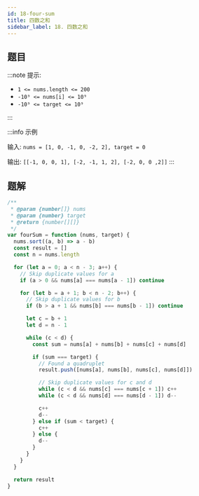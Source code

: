 ```yaml
---
id: 18-four-sum
title: 四数之和
sidebar_label: 18. 四数之和
---
```


## 题目

:::note 提示:

- `1 <= nums.length <= 200`
- `-10⁹ <= nums[i] <= 10⁹`
- `-10⁹ <= target <= 10⁹`

:::

:::info 示例

输入: `nums = [1, 0, -1, 0, -2, 2], target = 0`

输出: `[[-1, 0, 0, 1], [-2, -1, 1, 2], [-2, 0, 0 ,2]]`
:::

## 题解

```ts
/**
 * @param {number[]} nums
 * @param {number} target
 * @return {number[][]}
 */
var fourSum = function (nums, target) {
  nums.sort((a, b) => a - b)
  const result = []
  const n = nums.length

  for (let a = 0; a < n - 3; a++) {
    // Skip duplicate values for a
    if (a > 0 && nums[a] === nums[a - 1]) continue

    for (let b = a + 1; b < n - 2; b++) {
      // Skip duplicate values for b
      if (b > a + 1 && nums[b] === nums[b - 1]) continue

      let c = b + 1
      let d = n - 1

      while (c < d) {
        const sum = nums[a] + nums[b] + nums[c] + nums[d]

        if (sum === target) {
          // Found a quadruplet
          result.push([nums[a], nums[b], nums[c], nums[d]])

          // Skip duplicate values for c and d
          while (c < d && nums[c] === nums[c + 1]) c++
          while (c < d && nums[d] === nums[d - 1]) d--

          c++
          d--
        } else if (sum < target) {
          c++
        } else {
          d--
        }
      }
    }
  }

  return result
}
```
